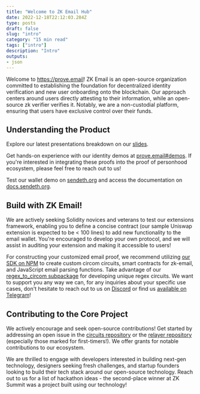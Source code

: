 ```yaml
---
title: "Welcome to ZK Email Hub"
date: 2022-12-18T22:12:03.284Z
type: posts
draft: false
slug: "intro"
category: "15 min read"
tags: ["intro"]
description: "Intro"
outputs:
- json
---
```

Welcome to https://prove.email! ZK Email is an open-source organization committed to establishing the foundation for decentralized identity verification and new user onboarding onto the blockchain. Our approach centers around users directly attesting to their information, while an open-source zk verifier verifies it. Notably, we are a non-custodial platform, ensuring that users have exclusive control over their funds.

## Understanding the Product

Explore our latest presentations breakdown on our [slides](http://slides.prove.email).

Get hands-on experience with our identity demos at [prove.email#demos](https://prove.email#demos). If you're interested in integrating these proofs into the proof of personhood ecosystem, please feel free to reach out to us!

Test our wallet demo on [sendeth.org](https://sendeth.org) and access the documentation on [docs.sendeth.org](http://docs.sendeth.org).

## Build with ZK Email!

We are actively seeking Solidity novices and veterans to test our extensions framework, enabling you to define a concise contract (our sample Uniswap extension is expected to be < 100 lines) to add new functionality to the email wallet. You're encouraged to develop your own protocol, and we will assist in auditing your extension and making it accessible to users!

For constructing your customized email proof, we recommend utilizing [our SDK on NPM](https://www.npmjs.com/search?q=%40zk-email) to create custom circom circuits, smart contracts for zk-email, and JavaScript email parsing functions. Take advantage of our [regex_to_circom subpackage](https://www.npmjs.com/search?q=%40zk-email) for developing unique regex circuits. We want to support you any way we can, for any inquiries about your specific use cases, don't hesitate to reach out to us on [Discord]() or find us [available on Telegram](https://t.me/yush_g)!

## Contributing to the Core Project

We actively encourage and seek open-source contributions! Get started by addressing an open issue in the [circuits repository](https://github.com/zkemail/zk-email-verify/issues) or the [relayer repository](https://github.com/zkemail/relayer/issues) (especially those marked for first-timers!). We offer grants for notable contributions to our ecosystem.

We are thrilled to engage with developers interested in building next-gen technology, designers seeking fresh challenges, and startup founders looking to build their tech stack around our open-source technology. Reach out to us for a list of hackathon ideas - the second-place winner at ZK Summit was a project built using our technology! 








